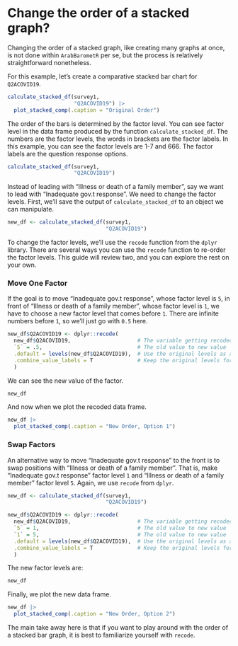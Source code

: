 # Change the order of a stacked graph? {#order-change-stacked-graphs}

Changing the order of a stacked graph, like creating many graphs at once, is not done within `ArabBarometR` per se, but the process is relatively straightforward nonetheless.

For this example, let's create a comparative stacked bar chart for `Q2ACOVID19`.

```r

calculate_stacked_df(survey1,
                     "Q2ACOVID19") |>
  plot_stacked_comp(.caption = "Original Order")


```

The order of the bars is determined by the factor level. You can see factor level in the data frame produced by the function `calculate_stacked_df`. The numbers are the factor levels, the words in brackets are the factor labels. In this example, you can see the factor levels are 1-7 and 666. The factor labels are the question response options.


```r

calculate_stacked_df(survey1,
                     "Q2ACOVID19")


```


Instead of leading with "Illness or death of a family member", say we want to lead with "Inadequate gov.t response". We need to change the factor levels. First, we'll save the output of `calculate_stacked_df` to an object we can manipulate.


```r

new_df <- calculate_stacked_df(survey1,
                               "Q2ACOVID19")


```
 
To change the factor levels, we'll use the `recode` function from the `dplyr` library. There are several ways you can use the `recode` function to re-order the factor levels. This guide will review two, and you can explore the rest on your own.

### Move One Factor {-}

If the goal is to move "Inadequate gov.t response", whose factor level is `5`, in front of "Illness or death of a family member", whose factor level is `1`, we have to choose a new factor level that comes before `1`. There are infinite numbers before `1`, so we'll just go with `0.5` here.

```r

new_df$Q2ACOVID19 <- dplyr::recode(
  new_df$Q2ACOVID19,                     # The variable getting recoded
  `5` = .5,                              # The old value to new value
  .default = levels(new_df$Q2ACOVID19),  # Use the original levels as a guide
  .combine_value_labels = T              # Keep the original levels for all other variables
  )


```

We can see the new value of the factor.

```r

new_df

```

And now when we plot the recoded data frame.


```r

new_df |>
  plot_stacked_comp(.caption = "New Order, Option 1")

```

### Swap Factors {-}

An alternative way to move "Inadequate gov.t response" to the front is to swap positions with "Illness or death of a family member". That is, make "Inadequate gov.t response" factor level `1` and "Illness or death of a family member" factor level `5`. Again, we use `recode` from `dplyr`.


```r

new_df <- calculate_stacked_df(survey1,
                               "Q2ACOVID19")


```

```r

new_df$Q2ACOVID19 <- dplyr::recode(
  new_df$Q2ACOVID19,                     # The variable getting recoded
  `5` = 1,                               # The old value to new value
  `1` = 5,                               # The old value to new value
  .default = levels(new_df$Q2ACOVID19),  # Use the original levels as a guide
  .combine_value_labels = T              # Keep the original levels for all other variables
  )


```

The new factor levels are:


```r

new_df

```

Finally, we plot the new data frame.

```r

new_df |>
  plot_stacked_comp(.caption = "New Order, Option 2")

```

The main take away here is that if you want to play around with the order of a stacked bar graph, it is best to familiarize yourself with `recode`.